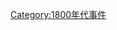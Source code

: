 {{EstablishmentsInDecade|18|00|19}}
{{Commons cat|1800s establishments}}

[[Category:1800年代事件|Category:1800年代事件]]